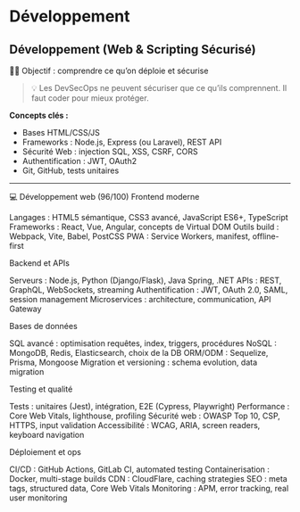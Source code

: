 # Développement

## Développement (Web & Scripting Sécurisé)

🧑‍💻 Objectif : comprendre ce qu’on déploie et sécurise

> 💡 Les DevSecOps ne peuvent sécuriser que ce qu’ils comprennent. Il faut coder pour mieux protéger.

**Concepts clés :**

-   Bases HTML/CSS/JS
-   Frameworks : Node.js, Express (ou Laravel), REST API
-   Sécurité Web : injection SQL, XSS, CSRF, CORS
-   Authentification : JWT, OAuth2
-   Git, GitHub, tests unitaires

---

💻 Développement web (96/100)
Frontend moderne

Langages : HTML5 sémantique, CSS3 avancé, JavaScript ES6+, TypeScript
Frameworks : React, Vue, Angular, concepts de Virtual DOM
Outils build : Webpack, Vite, Babel, PostCSS
PWA : Service Workers, manifest, offline-first

Backend et APIs

Serveurs : Node.js, Python (Django/Flask), Java Spring, .NET
APIs : REST, GraphQL, WebSockets, streaming
Authentification : JWT, OAuth 2.0, SAML, session management
Microservices : architecture, communication, API Gateway

Bases de données

SQL avancé : optimisation requêtes, index, triggers, procédures
NoSQL : MongoDB, Redis, Elasticsearch, choix de la DB
ORM/ODM : Sequelize, Prisma, Mongoose
Migration et versioning : schema evolution, data migration

Testing et qualité

Tests : unitaires (Jest), intégration, E2E (Cypress, Playwright)
Performance : Core Web Vitals, lighthouse, profiling
Sécurité web : OWASP Top 10, CSP, HTTPS, input validation
Accessibilité : WCAG, ARIA, screen readers, keyboard navigation

Déploiement et ops

CI/CD : GitHub Actions, GitLab CI, automated testing
Containerisation : Docker, multi-stage builds
CDN : CloudFlare, caching strategies
SEO : meta tags, structured data, Core Web Vitals
Monitoring : APM, error tracking, real user monitoring
